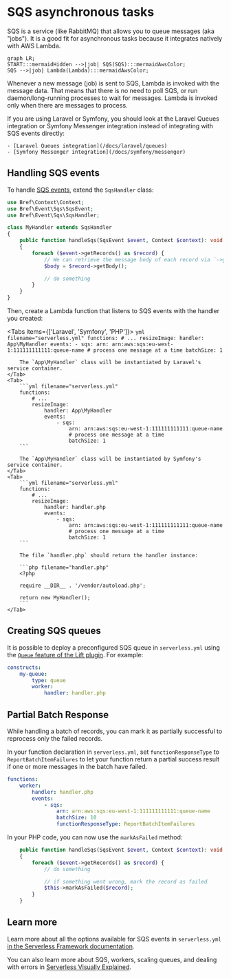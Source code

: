 
# SQS asynchronous tasks

SQS is a service (like RabbitMQ) that allows you to queue messages (aka "jobs"). It is a good fit for asynchronous tasks because it integrates natively with AWS Lambda.

```mermaid
graph LR;
START:::mermaidHidden -->|job| SQS(SQS):::mermaidAwsColor;
SQS -->|job| Lambda(Lambda):::mermaidAwsColor;
```

Whenever a new message (job) is sent to SQS, Lambda is invoked with the message data. That means that there is no need to poll SQS, or run daemon/long-running processes to wait for messages. Lambda is invoked only when there are messages to process.

<Callout>
    If you are using Laravel or Symfony, you should look at the Laravel Queues integration or Symfony Messenger integration instead of integrating with SQS events directly:

    - [Laravel Queues integration](/docs/laravel/queues)
    - [Symfony Messenger integration](/docs/symfony/messenger)
</Callout>

## Handling SQS events

To handle [SQS events](https://docs.aws.amazon.com/lambda/latest/dg/with-sqs.html), extend the `SqsHandler` class:

```php
use Bref\Context\Context;
use Bref\Event\Sqs\SqsEvent;
use Bref\Event\Sqs\SqsHandler;

class MyHandler extends SqsHandler
{
    public function handleSqs(SqsEvent $event, Context $context): void
    {
        foreach ($event->getRecords() as $record) {
            // We can retrieve the message body of each record via `->getBody()`
            $body = $record->getBody();

            // do something
        }
    }
}
```

Then, create a Lambda function that listens to SQS events with the handler you created:

<Tabs items={['Laravel', 'Symfony', 'PHP']}>
    <Tab>
        ```yml filename="serverless.yml"
        functions:
            # ...
            resizeImage:
                handler: App\MyHandler
                events:
                    - sqs:
                        arn: arn:aws:sqs:eu-west-1:111111111111:queue-name
                        # process one message at a time
                        batchSize: 1
        ```

        The `App\MyHandler` class will be instantiated by Laravel's service container.
    </Tab>
    <Tab>
        ```yml filename="serverless.yml"
        functions:
            # ...
            resizeImage:
                handler: App\MyHandler
                events:
                    - sqs:
                        arn: arn:aws:sqs:eu-west-1:111111111111:queue-name
                        # process one message at a time
                        batchSize: 1
        ```

        The `App\MyHandler` class will be instantiated by Symfony's service container.
    </Tab>
    <Tab>
        ```yml filename="serverless.yml"
        functions:
            # ...
            resizeImage:
                handler: handler.php
                events:
                    - sqs:
                        arn: arn:aws:sqs:eu-west-1:111111111111:queue-name
                        # process one message at a time
                        batchSize: 1
        ```

        The file `handler.php` should return the handler instance:

        ```php filename="handler.php"
        <?php

        require __DIR__ . '/vendor/autoload.php';

        return new MyHandler();
        ```
    </Tab>
</Tabs>

## Creating SQS queues

It is possible to deploy a preconfigured SQS queue in `serverless.yml` using the [`Queue` feature of the Lift plugin](https://github.com/getlift/lift/blob/master/docs/queue.md). For example:

```yml filename="serverless.yml"
constructs:
    my-queue:
        type: queue
        worker:
            handler: handler.php
```

## Partial Batch Response

While handling a batch of records, you can mark it as partially successful to reprocess only the failed records.

In your function declaration in `serverless.yml`, set `functionResponseType` to `ReportBatchItemFailures` to let your function return a partial success result if one or more messages in the batch have failed.

```yml filename="serverless.yml"
functions:
    worker:
        handler: handler.php
        events:
            - sqs:
                arn: arn:aws:sqs:eu-west-1:111111111111:queue-name
                batchSize: 10
                functionResponseType: ReportBatchItemFailures
```

In your PHP code, you can now use the `markAsFailed` method:

```php
    public function handleSqs(SqsEvent $event, Context $context): void
    {
        foreach ($event->getRecords() as $record) {
            // do something

            // if something went wrong, mark the record as failed
            $this->markAsFailed($record);
        }
    }
```

## Learn more

Learn more about all the options available for SQS events in `serverless.yml` [in the Serverless Framework documentation](https://www.serverless.com/framework/docs/providers/aws/events/sqs/).

You can also learn more about SQS, workers, scaling queues, and dealing with errors in [Serverless Visually Explained](https://serverless-visually-explained.com/).
